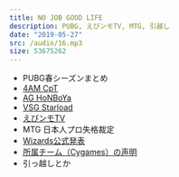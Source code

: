 ```yaml
---
title: NO JOB GOOD LIFE
description: PUBG, えびンモTV, MTG, 引越し
date: "2019-05-27"
src: /audio/16.mp3
size: 53675262
---
```


<MP3 src='/audio/16.mp3' />

- PUBG春シーズンまとめ
- [4AM CpT](https://youtu.be/ADYZFZnTT4I)
- [AG HoNBoYa](https://youtu.be/DVhVXvG5sWs)
- [VSG Starload](https://youtu.be/udYVuOj9u2I?t=15)
- [えびンモTV](https://bit.ly/2TwJXOb)
- MTG 日本人プロ失格裁定
- [Wizards公式発表](https://mtg-jp.com/reading/publicity/0032515/)
- [所属チーム（Cygames）の声明](http://team-cygames.com/2019/05/05/5884/)
- 引っ越しとか